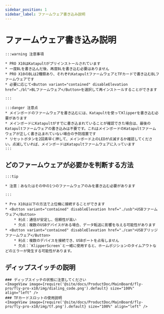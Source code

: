 ```yaml
---
sidebar_position: 1
sidebar_label: ファームウェア書き込み説明
---
```








# ファームウェア書き込み説明

    :::warning 注意事項

    * PRO X10はKatapultがプリインストールされています
    * 一度BLを書き込んだ後、再度BLを書き込む必要はありません
    * PRO X10のBLは2種類あり、それぞれKatapultファームウェアとTFカードで書き込むBLファームウェアです
    * 必要に応じて<Button variant="contained" disableElevation href="./bl">BLファームウェア</Button>を選択して再インストールすることができます

    :::
    
    :::danger 注意点
    * メインボードのファームウェアを書き込むには、Katapultを使ってKlipperを書き込む必要があります
    * メインボードにKatapultがすでに書き込まれていることが確認できた場合は、最後のKatapultファームウェアの書き込みは不要です。これはメインボードのKatapultファームウェアが正しく書き込まれていない場合の予防措置です
    * リセットボタンを2回素早く押して、メインボード上のLEDが点滅するか確認してください。点滅していれば、メインボードはKatapultファームウェアに入っています
    :::

## どのファームウェアが必要かを判断する方法

    :::tip

    * 注意：あなたはその中の1つのファームウェアのみを書き込む必要があります

    :::
    
    * Pro X10は以下の方法で上位機に接続することができます
    * <Button variant="contained" disableElevation href="./usb">USBファームウェア</Button>
        * 利点：通信が安定し、信頼性が高い
        * 欠点：複数のUSBデバイスがある場合、データ転送に影響を与える可能性があります
    * <Button variant="contained" disableElevation href="./can">USBブリッジファームウェア</Button>
        * 利点：複数のデバイスを接続でき、USBポートを占有しません
        * 欠点：`KlipperScreen`と一緒に使用すると、ホームポジションのタイムアウトなどのエラーが発生する可能性があります。

## ディップスイッチの説明

    ### ディップスイッチの状態に注意してください
    <ImageView image={require('@site/docs/ProductDoc/MainBoard/fly-pro/fly-pro-x10/img/dialing_code.png').default} size="100%" align="left" />
    ### TFカードスロットの使用説明
    <ImageView image={require('@site/docs/ProductDoc/MainBoard/fly-pro/fly-pro-x10/img/tf.png').default} size="100%" align="left" />
